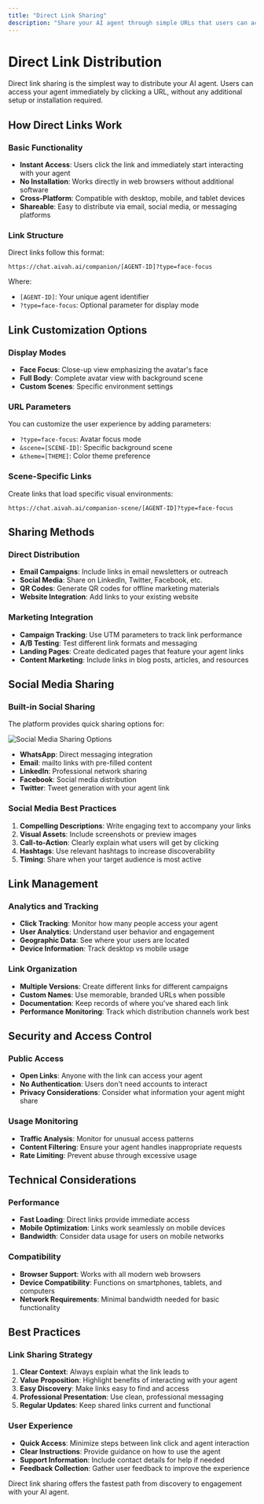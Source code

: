 ```yaml
---
title: "Direct Link Sharing"
description: "Share your AI agent through simple URLs that users can access directly"
---
```


# Direct Link Distribution

Direct link sharing is the simplest way to distribute your AI agent. Users can access your agent immediately by clicking a URL, without any additional setup or installation required.

## How Direct Links Work

### Basic Functionality
- **Instant Access**: Users click the link and immediately start interacting with your agent
- **No Installation**: Works directly in web browsers without additional software
- **Cross-Platform**: Compatible with desktop, mobile, and tablet devices
- **Shareable**: Easy to distribute via email, social media, or messaging platforms

### Link Structure
Direct links follow this format:
```
https://chat.aivah.ai/companion/[AGENT-ID]?type=face-focus
```

Where:
- `[AGENT-ID]`: Your unique agent identifier
- `?type=face-focus`: Optional parameter for display mode

## Link Customization Options

### Display Modes
- **Face Focus**: Close-up view emphasizing the avatar's face
- **Full Body**: Complete avatar view with background scene
- **Custom Scenes**: Specific environment settings

### URL Parameters
You can customize the user experience by adding parameters:
- `?type=face-focus`: Avatar focus mode
- `&scene=[SCENE-ID]`: Specific background scene
- `&theme=[THEME]`: Color theme preference

### Scene-Specific Links
Create links that load specific visual environments:
```
https://chat.aivah.ai/companion-scene/[AGENT-ID]?type=face-focus
```

## Sharing Methods

### Direct Distribution
- **Email Campaigns**: Include links in email newsletters or outreach
- **Social Media**: Share on LinkedIn, Twitter, Facebook, etc.
- **QR Codes**: Generate QR codes for offline marketing materials
- **Website Integration**: Add links to your existing website

### Marketing Integration
- **Campaign Tracking**: Use UTM parameters to track link performance
- **A/B Testing**: Test different link formats and messaging
- **Landing Pages**: Create dedicated pages that feature your agent links
- **Content Marketing**: Include links in blog posts, articles, and resources

## Social Media Sharing

### Built-in Social Sharing
The platform provides quick sharing options for:

![Social Media Sharing Options](/Users/ahmedz/Documents/GitHub/chatbot/aivah-guide/share/Share%20/Screenshot%202025-08-09%20at%201.23.43%20PM.png)
- **WhatsApp**: Direct messaging integration
- **Email**: mailto links with pre-filled content
- **LinkedIn**: Professional network sharing
- **Facebook**: Social media distribution
- **Twitter**: Tweet generation with your agent link

### Social Media Best Practices
1. **Compelling Descriptions**: Write engaging text to accompany your links
2. **Visual Assets**: Include screenshots or preview images
3. **Call-to-Action**: Clearly explain what users will get by clicking
4. **Hashtags**: Use relevant hashtags to increase discoverability
5. **Timing**: Share when your target audience is most active

## Link Management

### Analytics and Tracking
- **Click Tracking**: Monitor how many people access your agent
- **User Analytics**: Understand user behavior and engagement
- **Geographic Data**: See where your users are located
- **Device Information**: Track desktop vs mobile usage

### Link Organization
- **Multiple Versions**: Create different links for different campaigns
- **Custom Names**: Use memorable, branded URLs when possible
- **Documentation**: Keep records of where you've shared each link
- **Performance Monitoring**: Track which distribution channels work best

## Security and Access Control

### Public Access
- **Open Links**: Anyone with the link can access your agent
- **No Authentication**: Users don't need accounts to interact
- **Privacy Considerations**: Consider what information your agent might share

### Usage Monitoring
- **Traffic Analysis**: Monitor for unusual access patterns
- **Content Filtering**: Ensure your agent handles inappropriate requests
- **Rate Limiting**: Prevent abuse through excessive usage

## Technical Considerations

### Performance
- **Fast Loading**: Direct links provide immediate access
- **Mobile Optimization**: Links work seamlessly on mobile devices
- **Bandwidth**: Consider data usage for users on mobile networks

### Compatibility
- **Browser Support**: Works with all modern web browsers
- **Device Compatibility**: Functions on smartphones, tablets, and computers
- **Network Requirements**: Minimal bandwidth needed for basic functionality

## Best Practices

### Link Sharing Strategy
1. **Clear Context**: Always explain what the link leads to
2. **Value Proposition**: Highlight benefits of interacting with your agent
3. **Easy Discovery**: Make links easy to find and access
4. **Professional Presentation**: Use clean, professional messaging
5. **Regular Updates**: Keep shared links current and functional

### User Experience
- **Quick Access**: Minimize steps between link click and agent interaction
- **Clear Instructions**: Provide guidance on how to use the agent
- **Support Information**: Include contact details for help if needed
- **Feedback Collection**: Gather user feedback to improve the experience

Direct link sharing offers the fastest path from discovery to engagement with your AI agent.
